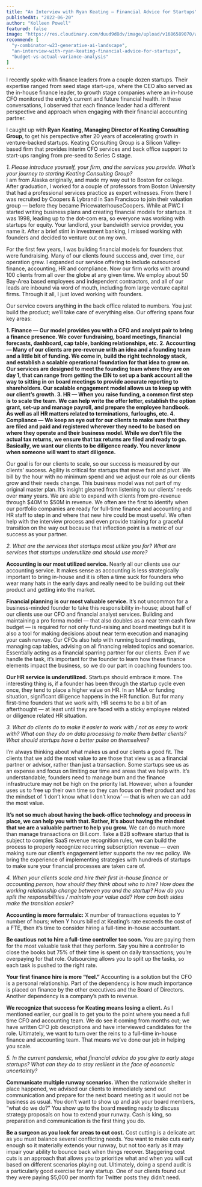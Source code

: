 ```yaml
---
title: "An Interview with Ryan Keating — Financial Advice for Startups"
publishedAt: "2022-06-20"
author: "Kolleen Powell"
featured: false
image: "https://res.cloudinary.com/duud9d8dv/image/upload/v1686589070/web-app-clones/truewind.ai/an-interview-with-ryan_xdjah9.jpg"
recommend: [
  "y-combinator-w23-generative-ai-landscape",
  "an-interview-with-ryan-keating-financial-advice-for-startups",
  "budget-vs-actual-variance-analysis"
]
---
```


I recently spoke with finance leaders from a couple dozen startups. Their expertise ranged from seed stage start-ups, where the CEO also served as the in-house finance leader, to growth stage companies where an in-house CFO monitored the entity’s current and future financial health. In these conversations, I observed that each finance leader had a different perspective and approach when engaging with their financial accounting partner.

I caught up with <b>Ryan Keating, Managing Director of Keating Consulting Group</b>, to get his perspective after 20 years of accelerating growth in venture-backed startups. Keating Consulting Group is a Silicon Valley-based firm that provides interim CFO services and back office support to start-ups ranging from pre-seed to Series C stage.

<div className="flex justify-start">
  <Image
    src="https://res.cloudinary.com/duud9d8dv/image/upload/v1686935529/web-app-clones/truewind.ai/62afdb9c501088143230261b_1_qXZWP4UcS9ZLF88fRbTiow_hmf9pp.jpg"
    alt=""
    width={300}
    height={300}
  />
</div>

<i>
  1. Please introduce yourself, your firm, and the services you provide. What’s
  your journey to starting Keating Consulting Group?
</i>

<div className="flex w-full flex-row space-x-4">
  <div className="w-2/3">
    <span>I am from Alaska originally, and made my way out to Boston for college.
After graduation, I worked for a couple of professors from Boston University
that had a professional services practice as expert witnesses. From there I
was recruited by Coopers & Lybrand in San Francisco to join their valuation
group — before they became PricewaterhouseCoopers. While at PWC I started
writing business plans and creating financial models for startups. It was
1998, leading up to the dot-com era, so everyone was working with startups
for equity. Your landlord, your bandwidth service provider, you name it.
After a brief stint in investment banking, I missed working with founders
and decided to venture out on my own.</span>
  </div>

<div className="w-1/3">
  <Image
    src="https://res.cloudinary.com/duud9d8dv/image/upload/v1686935527/web-app-clones/truewind.ai/62afdb9c0bb1948bbb6efc36_1_ShIdMxqJRbB0e-Ocxzf-gw_erpjiu.jpg"
    alt=""
    width={300}
    height={300} 
    className="rounded-none"
  />
  </div>
</div>


For the first few years, I was building financial models for founders that were fundraising. Many of our clients found success and, over time, our operation grew. I expanded our service offering to include outsourced finance, accounting, HR and compliance. Now our firm works with around 100 clients from all over the globe at any given time. We employ about 50 Bay-Area based employees and independent contractors, and all of our leads are inbound via word of mouth, including from large venture capital firms. Through it all, I just loved working with founders.

Our service covers anything in the back office related to numbers. You just build the product; we’ll take care of everything else. Our offering spans four key areas:

<b>
  1. Finance — Our model provides you with a CFO and analyst pair to bring a
  finance presence. We cover fundraising, board meetings, financial forecasts,
  dashboard, cap table, banking relationships, etc. 2. Accounting — Many of our
  clients are pre-revenue with an idea and a founding team and a little bit of
  funding. We come in, build the right technology stack, and establish a
  scalable operational foundation for that idea to grow on. Our services are
  designed to meet the founding team where they are on day 1, that can range
  from getting the EIN to set up a bank account all the way to sitting in on
  board meetings to provide accurate reporting to shareholders. Our scalable
  engagement model allows us to keep up with our client’s growth. 3. HR — When
  you raise funding, a common first step is to scale the team. We can help write
  the offer letter, establish the option grant, set-up and manage payroll, and
  prepare the employee handbook. As well as all HR matters related to
  terminations, furloughs, etc. 4. Compliance — We keep an eye out for our
  clients to make sure that they are filed and paid and registered wherever they
  need to be based on where they operate and their business model. While we
  don’t file the actual tax returns, we ensure that tax returns are filed and
  ready to go. Basically, we want our clients to be diligence ready. You never
  know when someone will want to start diligence.
</b>

Our goal is for our clients to scale, so our success is measured by our clients’ success. Agility is critical for startups that move fast and pivot. We bill by the hour with no minimum spend and we adjust our role as our clients grow and their needs change. This business model was not part of my original master plan. It’s insight gleaned from listening to our clients’ needs over many years. We are able to expand with clients from pre-revenue through $40M to $50M in revenue. We often are the first to identify when our portfolio companies are ready for full-time finance and accounting and HR staff to step in and where that new hire could be most useful. We often help with the interview process and even provide training for a graceful transition on the way out because that inflection point is a metric of our success as your partner.

<i>
  2. What are the services that startups most utilize you for? What are services
  that startups underutilize and should use more?
</i>

<b>Accounting is our most utilized service.</b> Nearly all our clients use our accounting
service. It makes sense as accounting is less strategically important to bring in-house
and it is often a time suck for founders who wear many hats in the early days and
really need to be building out their product and getting into the market.

<b>Financial planning is our most valuable service.</b> It’s not uncommon for a business-minded
founder to take this responsibility in-house; about half of our clients use our CFO
and financial analyst services. Building and maintaining a pro forma model — that
also doubles as a near term cash flow budget — is required for not only fund-raising
and board meetings but it is also a tool for making decisions about near term execution
and managing your cash runway. Our CFOs also help with running board meetings, managing
cap tables, advising on all financing related topics and scenarios. Essentially acting
as a financial sparring partner for our clients. Even if we handle the task, it’s
important for the founder to learn how these finance elements impact the business,
so we do our part in coaching founders too.

<b>Our HR service is underutilized.</b> Startups should embrace it more. The interesting
thing is, if a founder has been through the startup cycle even once, they tend to
place a higher value on HR. In an M&A or funding situation, significant diligence
happens in the HR function. But for many first-time founders that we work with, HR
seems to be a bit of an afterthought — at least until they are faced with a sticky
employee related or diligence related HR situation.

<i>
  3. What do clients do to make it easier to work with / not as easy to work
  with? What can they do on data processing to make them better clients? What
  should startups have a better pulse on themselves?
</i>

I’m always thinking about what makes us and our clients a good fit. The clients that we add the most value to are those that view us as a financial partner or advisor, rather than just a transaction. Some startups see us as an expense and focus on limiting our time and areas that we help with. It’s understandable; founders need to manage burn and the finance infrastructure may not be high on the priority list. However, when a founder uses us to free up their own time so they can focus on their product and has the mindset of ‘I don’t know what I don’t know’ — that is when we can add the most value.

<b>It’s not so much about having the back-office technology and process in place,
  we can help you with that. Rather, it’s about having the mindset that we are a
  valuable partner to help you grow.</b> 
We can do much more than manage transactions on Bill.com. Take a B2B software
startup that is subject to complex SaaS revenue recognition rules, we can build the
process to properly recognize recurring subscription revenue — even making sure our
client’s engagement letter supports the rev rec policy. We bring the experience of
implementing strategies with hundreds of startups to make sure your financial processes
are taken care of.

<i>
  4. When your clients scale and hire their first in-house finance or accounting
  person, how should they think about who to hire? How does the working
  relationship change between you and the startup? How do you split the
  responsibilities / maintain your value add? How can both sides make the
  transition easier?
</i>

<b>Accounting is more formulaic:</b> X number of transactions equates to Y number
of hours; when Y hours billed at Keating’s rate exceeds the cost of a FTE, then it’s
time to consider hiring a full-time in-house accountant.

<b>Be cautious not to hire a full-time controller too soon.</b> You are paying them
for the most valuable task that they perform. Say you hire a controller to close
the books but 75% of their time is spent on daily transactions; you’re overpaying
for that role. Outsourcing allows you to split up the tasks, so each task is pushed
to the right rate.

<b>Your first finance hire is more “feel.”</b> Accounting is a solution but the CFO
is a personal relationship. Part of the dependency is how much importance is placed
on finance by the other executives and the Board of Directors. Another dependency
is a company’s path to revenue.

<b>We recognize that success for Keating means losing a client.</b> As I mentioned
earlier, our goal is to get you to the point where you need a full time CFO and accounting
team. We do see it coming from months out; we have written CFO job descriptions and
have interviewed candidates for the role. Ultimately, we want to turn over the reins
to a full-time in-house finance and accounting team. That means we’ve done our job
in helping you scale.

<i>
  5. In the current pandemic, what financial advice do you give to early stage
  startups? What can they do to stay resilient in the face of economic
  uncertainty?
</i>

<b>Communicate multiple runway scenarios.</b> When the nationwide shelter in place
happened, we advised our clients to immediately send out communication and prepare
for the next board meeting as it would not be business as usual. You don’t want to
show up and ask your board members, “what do we do?” You show up to the board meeting
ready to discuss strategy proposals on how to extend your runway. Cash is king, so
preparation and communication is the first thing you do.

<b>Be a surgeon as you look for areas to cut cost.</b> Cost cutting is a delicate
art as you must balance several conflicting needs. You want to make cuts early enough
so it materially extends your runway, but not too early as it may impair your ability
to bounce back when things recover. Staggering cost cuts is an approach that allows
you to prioritize what and when you will cut based on different scenarios playing
out. Ultimately, doing a spend audit is a particularly good exercise for any startup.
One of our clients found out they were paying $5,000 per month for Twitter posts
they didn’t need.
